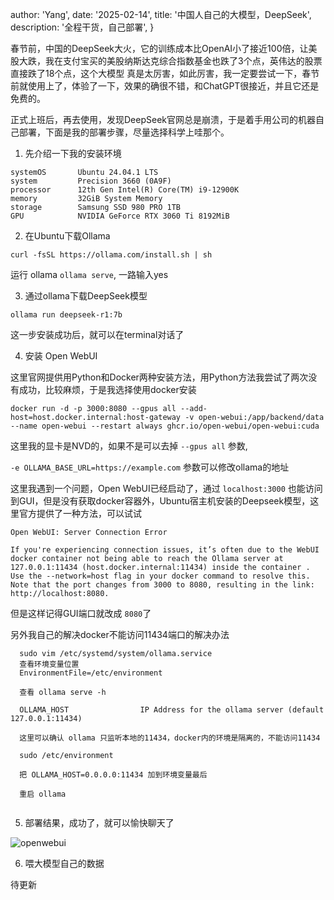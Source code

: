 

  author: 'Yang',
  date: '2025-02-14',
  title: '中国人自己的大模型，DeepSeek',
  description:
    '全程干货，自己部署',
}


春节前，中国的DeepSeek大火，它的训练成本比OpenAI小了接近100倍，让美股大跌，我在支付宝买的美股纳斯达克综合指数基金也跌了3个点，英伟达的股票直接跌了18个点，这个大模型
真是太厉害，如此厉害，我一定要尝试一下，春节前就使用上了，体验了一下，效果的确很不错，和ChatGPT很接近，并且它还是免费的。

正式上班后，再去使用，发现DeepSeek官网总是崩溃，于是着手用公司的机器自己部署，下面是我的部署步骤，尽量选择科学上哇那个。



1. 先介绍一下我的安装环境
  ```
  systemOS       Ubuntu 24.04.1 LTS
  system         Precision 3660 (0A9F)
  processor      12th Gen Intel(R) Core(TM) i9-12900K
  memory         32GiB System Memory
  storage        Samsung SSD 980 PRO 1TB
  GPU            NVIDIA GeForce RTX 3060 Ti 8192MiB
  ```

2. 在Ubuntu下载Ollama

  `curl -fsSL https://ollama.com/install.sh | sh`

  运行 ollama `ollama serve`, 一路输入yes
  
3. 通过ollama下载DeepSeek模型

  `ollama run deepseek-r1:7b`

  这一步安装成功后，就可以在terminal对话了

4. 安装 Open WebUI

  这里官网提供用Python和Docker两种安装方法，用Python方法我尝试了两次没有成功，比较麻烦，于是我选择使用docker安装

  ```
  docker run -d -p 3000:8080 --gpus all --add-host=host.docker.internal:host-gateway -v open-webui:/app/backend/data --name open-webui --restart always ghcr.io/open-webui/open-webui:cuda
  ```

  这里我的显卡是NVD的，如果不是可以去掉 `--gpus all` 参数,

  `-e OLLAMA_BASE_URL=https://example.com`  参数可以修改ollama的地址

  这里我遇到一个问题，Open WebUI已经启动了，通过 `localhost:3000` 也能访问到GUI，但是没有获取docker容器外，Ubuntu宿主机安装的Deepseek模型，这里官方提供了一种方法，可以试试

  ```
  Open WebUI: Server Connection Error

  If you're experiencing connection issues, it’s often due to the WebUI docker container not being able to reach the Ollama server at 127.0.0.1:11434 (host.docker.internal:11434) inside the container . 
  Use the --network=host flag in your docker command to resolve this. Note that the port changes from 3000 to 8080, resulting in the link: http://localhost:8080.
  ```

  但是这样记得GUI端口就改成 `8080`了


  另外我自己的解决docker不能访问11434端口的解决办法

  ```
    sudo vim /etc/systemd/system/ollama.service
    查看环境变量位置
    EnvironmentFile=/etc/environment

    查看 ollama serve -h

    OLLAMA_HOST                IP Address for the ollama server (default 127.0.0.1:11434)

    这里可以确认 ollama 只监听本地的11434，docker内的环境是隔离的，不能访问11434

    sudo /etc/environment

    把 OLLAMA_HOST=0.0.0.0:11434 加到环境变量最后

    重启 ollama
    
  ```

5. 部署结果，成功了，就可以愉快聊天了

![openwebui](/images/tech/openwebui.png)

6. 喂大模型自己的数据

 待更新